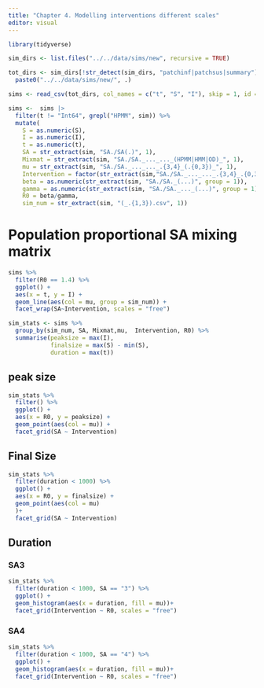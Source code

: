 ```yaml
---
title: "Chapter 4. Modelling interventions different scales"
editor: visual
---
```



```r
library(tidyverse)
```

```r
sim_dirs <- list.files("../../data/sims/new", recursive = TRUE)

tot_dirs <- sim_dirs[!str_detect(sim_dirs, "patchinf|patchsus|summary")] %>% 
  paste0("../../data/sims/new/", .)

sims <- read_csv(tot_dirs, col_names = c("t", "S", "I"), skip = 1, id = "sim" )

sims <-  sims |>
  filter(t != "Int64", grepl("HPMM", sim)) %>% 
  mutate(
    S = as.numeric(S),
    I = as.numeric(I),
    t = as.numeric(t),
    SA = str_extract(sim, "SA./SA(.)", 1),
    Mixmat = str_extract(sim, "SA./SA._..._..._(HPMM|HMM|OD)_", 1),
    mu = str_extract(sim, "SA./SA._..._..._.{3,4}_(.{0,3})_", 1),
    Intervention = factor(str_extract(sim,"SA./SA._..._..._.{3,4}_.{0,3}_(none|local|travel|total)", 1),levels = c("none", "local", "travel", "total"), ordered = TRUE),
    beta = as.numeric(str_extract(sim, "SA./SA._(...)", group = 1)),
    gamma = as.numeric(str_extract(sim, "SA./SA._..._(...)", group = 1)),
    R0 = beta/gamma,
    sim_num = str_extract(sim, "(_.{1,3}).csv", 1))

```
# Population proportional SA mixing matrix
```r
sims %>% 
  filter(R0 == 1.4) %>% 
  ggplot() +
  aes(x = t, y = I) +
  geom_line(aes(col = mu, group = sim_num)) +
  facet_wrap(SA~Intervention, scales = "free")
```

```r
sim_stats <- sims %>% 
  group_by(sim_num, SA, Mixmat,mu,  Intervention, R0) %>% 
  summarise(peaksize = max(I),
            finalsize = max(S) - min(S),
            duration = max(t))
```
## peak size

```r
sim_stats %>% 
  filter() %>% 
  ggplot() + 
  aes(x = R0, y = peaksize) +
  geom_point(aes(col = mu)) +
  facet_grid(SA ~ Intervention)
```
## Final Size

```r
sim_stats %>% 
  filter(duration < 1000) %>% 
  ggplot() + 
  aes(x = R0, y = finalsize) +
  geom_point(aes(col = mu)
  )+
  facet_grid(SA ~ Intervention)
```

## Duration

### SA3
```r
sim_stats %>% 
  filter(duration < 1000, SA == "3") %>% 
  ggplot() + 
  geom_histogram(aes(x = duration, fill = mu))+
  facet_grid(Intervention ~ R0, scales = "free")

```
### SA4
```r
sim_stats %>% 
  filter(duration < 1000, SA == "4") %>% 
  ggplot() + 
  geom_histogram(aes(x = duration, fill = mu))+
  facet_grid(Intervention ~ R0, scales = "free")

```

